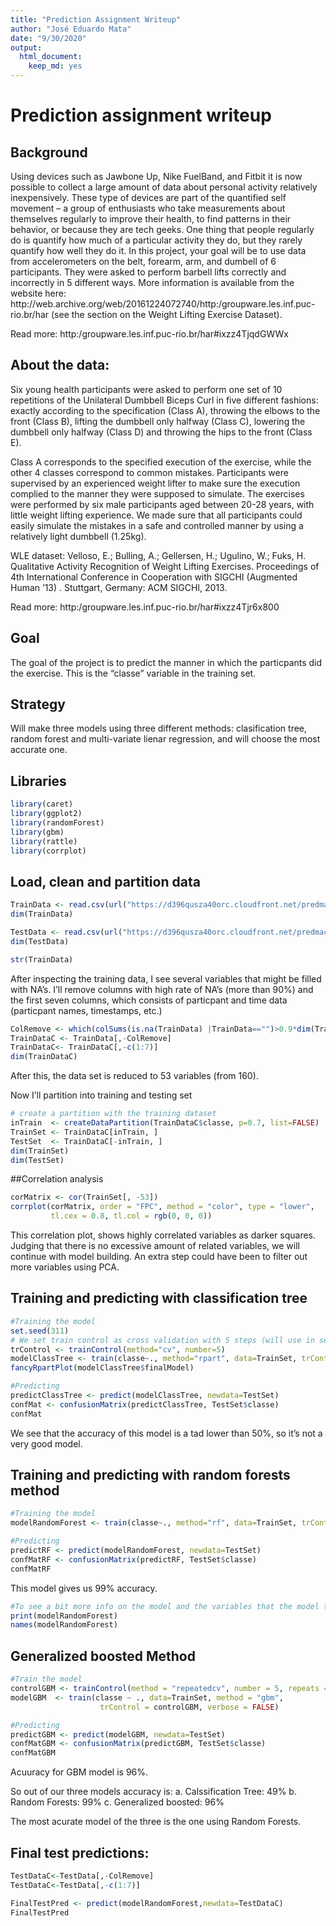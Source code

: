 ```yaml
---
title: "Prediction Assignment Writeup"
author: "José Eduardo Mata"
date: "9/30/2020"
output: 
  html_document: 
    keep_md: yes
---
```


# Prediction assignment writeup

## Background

Using devices such as Jawbone Up, Nike FuelBand, and Fitbit it is now possible to collect a large amount of data about personal activity relatively inexpensively. These type of devices are part of the quantified self movement – a group of enthusiasts who take measurements about themselves regularly to improve their health, to find patterns in their behavior, or because they are tech geeks. One thing that people regularly do is quantify how much of a particular activity they do, but they rarely quantify how well they do it. In this project, your goal will be to use data from accelerometers on the belt, forearm, arm, and dumbell of 6 participants. They were asked to perform barbell lifts correctly and incorrectly in 5 different ways. More information is available from the website here: http://web.archive.org/web/20161224072740/http:/groupware.les.inf.puc-rio.br/har (see the section on the Weight Lifting Exercise Dataset).

Read more: http:/groupware.les.inf.puc-rio.br/har#ixzz4TjqdGWWx

## About the data:
Six young health participants were asked to perform one set of 10 repetitions of the Unilateral Dumbbell Biceps Curl in five different fashions: exactly according to the specification (Class A), throwing the elbows to the front (Class B), lifting the dumbbell only halfway (Class C), lowering the dumbbell only halfway (Class D) and throwing the hips to the front (Class E).

Class A corresponds to the specified execution of the exercise, while the other 4 classes correspond to common mistakes. Participants were supervised by an experienced weight lifter to make sure the execution complied to the manner they were supposed to simulate. The exercises were performed by six male participants aged between 20-28 years, with little weight lifting experience. We made sure that all participants could easily simulate the mistakes in a safe and controlled manner by using a relatively light dumbbell (1.25kg).


WLE dataset:
Velloso, E.; Bulling, A.; Gellersen, H.; Ugulino, W.; Fuks, H. Qualitative Activity Recognition of Weight Lifting Exercises. Proceedings of 4th International Conference in Cooperation with SIGCHI (Augmented Human '13) . Stuttgart, Germany: ACM SIGCHI, 2013.

Read more: http:/groupware.les.inf.puc-rio.br/har#ixzz4Tjr6x800


## Goal

The goal of the project is to predict the manner in which the particpants did the exercise. This is the "classe" variable in the training set.

## Strategy

Will make three models using three different methods: clasification tree, random forest and multi-variate lienar regression, and will choose the most accurate one.   

## Libraries

```r
library(caret)
library(ggplot2)
library(randomForest)
library(gbm)
library(rattle)
library(corrplot)
```

## Load, clean and partition data

```r
TrainData <- read.csv(url("https://d396qusza40orc.cloudfront.net/predmachlearn/pml-training.csv"),header=TRUE)
dim(TrainData)

TestData <- read.csv(url("https://d396qusza40orc.cloudfront.net/predmachlearn/pml-testing.csv"),header=TRUE)
dim(TestData)

str(TrainData)
```


After inspecting the training data, I see several variables that might be filled with NA's. I'll remove columns with high rate of NA's (more than 90%) and the first seven columns, which consists of particpant and time data (particpant names, timestamps, etc.)

```r
ColRemove <- which(colSums(is.na(TrainData) |TrainData=="")>0.9*dim(TrainData)[1]) 
TrainDataC <- TrainData[,-ColRemove]
TrainDataC<- TrainDataC[,-c(1:7)]
dim(TrainDataC)
```
 After this, the data set is reduced to 53 variables (from 160).
 
Now I'll partition into training and testing set
 
```r
# create a partition with the training dataset 
inTrain  <- createDataPartition(TrainDataC$classe, p=0.7, list=FALSE)
TrainSet <- TrainDataC[inTrain, ]
TestSet  <- TrainDataC[-inTrain, ]
dim(TrainSet)
dim(TestSet)
```

##Correlation analysis

```r
corMatrix <- cor(TrainSet[, -53])
corrplot(corMatrix, order = "FPC", method = "color", type = "lower", 
         tl.cex = 0.8, tl.col = rgb(0, 0, 0))
```
 
This correlation plot, shows highly correlated variables as darker squares. Judging that there is no excessive amount of related variables, we will continue with model building. An extra step could have been to filter out more variables using PCA.

## Training and predicting with classification tree

```r
#Training the model
set.seed(311)
# We set train control as cross validation with 5 steps (will use in several models)
trControl <- trainControl(method="cv", number=5)
modelClassTree <- train(classe~., method="rpart", data=TrainSet, trControl=trControl)
fancyRpartPlot(modelClassTree$finalModel)

#Predicting
predictClassTree <- predict(modelClassTree, newdata=TestSet)
confMat <- confusionMatrix(predictClassTree, TestSet$classe)
confMat
```

We see that the accuracy of this model is a tad lower than 50%, so it's not a very good model.

## Training and predicting with random forests method

```r
#Training the model
modelRandomForest <- train(classe~., method="rf", data=TrainSet, trControl=trControl, verbose=FALSE)

#Predicting
predictRF <- predict(modelRandomForest, newdata=TestSet)
confMatRF <- confusionMatrix(predictRF, TestSet$classe)
confMatRF
```

This model gives us 99% accuracy. 

```r
#To see a bit more info on the model and the variables that the model takes into account:
print(modelRandomForest)
names(modelRandomForest)
```

## Generalized boosted Method

```r
#Train the model
controlGBM <- trainControl(method = "repeatedcv", number = 5, repeats = 1)
modelGBM  <- train(classe ~ ., data=TrainSet, method = "gbm",
                    trControl = controlGBM, verbose = FALSE)

#Predicting
predictGBM <- predict(modelGBM, newdata=TestSet)
confMatGBM <- confusionMatrix(predictGBM, TestSet$classe)
confMatGBM
```

Acuuracy for GBM model is 96%.

So out of our three models accuracy is:
a. Calssification Tree: 49%
b. Random Forests: 99%
c. Generalized boosted: 96%

The most acurate model of the three is the one using Random Forests. 

## Final test predictions:

```r
TestDataC<-TestData[,-ColRemove]
TestDataC<-TestData[,-c(1:7)]

FinalTestPred <- predict(modelRandomForest,newdata=TestDataC)
FinalTestPred
```

